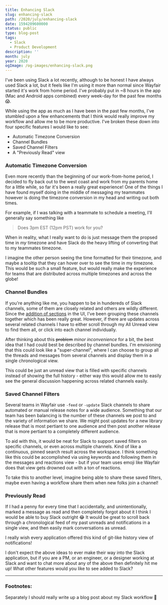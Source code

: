 ```yaml
---
title: Enhancing Slack
slug: enhancing-slack
path: /2020/july/enhancing-slack
date: 1594209600000
status: public
type: blog-post
tags:
  - Slack
  - Product Development
description: ''
month: july
year: 2020
ogImage: /og-images/enhancing-slack.png
---
```




I've been using Slack a lot recently, although to be honest I have always used
Slack a lot, but it feels like I'm using it more than normal since Wayfair
started it's work from home period. I've probably put in ~8 hours in the app
(Mac and Android apps combined) every week-day for the past few months 😱.

While using the app as much as I have been in the past few months, I've stumbled
upon a few enhancements that I think would really improve my workflow and allow
me to be more productive<FootnoteRef id="1" />. I've broken these down into four
specific features I would like to see:

- Automatic Timezone Conversion
- Channel Bundles
- Saved Channel Filters
- A "Previously Read" view

### Automatic Timezone Conversion

Even more recently than the beginning of our work-from-home period, I decided to
fly back out to the west coast and work from my parents home for a little while,
so far it's been a really great experience! One of the things I have found
myself doing in the middle of messaging my teammates however is doing the
timezone conversion in my head and writing out both times.

For example, if I was talking with a teammate to schedule a meeting, I'll
generally say something like

> Does 3pm EST (12pm PST) work for you?

When in reality, what I really want to do is just message them the propsed time
in _my_ timezone and have Slack do the heavy lifting of converting that to my
teammates timezone.

I imagine the other person seeing the time formatted for their timezone, and
maybe a tooltip that they can hover over to see the time in my timezone. This
would be such a small feature, but would really make the experience for teams
that are distributed across multiple timezones and across the globe!

### Channel Bundles

If you're anything like me, you happen to be in hundereds of Slack channels,
some of them are closely related and others are wildly different. Since the
[addition of sections](https://slackhq.com/simpler-more-organized-slack) in the
UI, I've been grouping these channels together which has been really great.
However, if there are updates across several related channels I have to either
scroll through my All Unread view to find them all, or click into each channel
individually.

After thinking about this ~~problem~~ _minor inconvenience_ for a bit, the best
idea that I had could best be described by channel bundles. I'm envisioning that
this could look like a "super-channel", where I can choose to group all the
threads and messages from several channels and display them in a single
chronological view.

This could be just an unread view that is filled with specific channels instead
of showing the full history - either way this would allow me to easily see the
general discussion happening across related channels easily.

### Saved Channel Filters

Several teams in Wayfair use `-feed` or `-update` Slack channels to share
automated or manual release notes for a wide audience. Something that our team
has been balancing is the number of these channels we post to and the variety of
information we share. We might post updates for a new library release that is
most pertiant to one audience and then post another release that is more
pertiant to a completely different audience.

To aid with this, it would be neat for Slack to support saved filters on
specific channels, or even across multiple channels. Kind of like a continuous,
pinned search result across the workspace. I think something like this could be
accomplished via using keywords and following them in the messages and reactions
view - but if your team uses emoji like Wayfair does that view gets drowned out
with a ton of reactions.

To take this to another level, imagine being able to share these saved filters,
maybe even having a workflow share them when new folks join a channel!

### Previously Read

If I had a penny for every time that I accidentally, and unintentionally, marked
a message as read and then completely forgot about it I think I would be able to
buy Slack outright 😂 It would be great to scroll back through a chronological
feed of my past unreads and notifications in a single view, and then easily mark
conversations as unread.

I really wish every application offered this kind of git-like history view of
notifications!

I don't expect the above ideas to ever make their way into the Slack
application, but if you are a PM, or an engineer, or a designer working at Slack
and want to chat more about any of the above then definitely hit me up! What
other features would you like to see added to Slack?

<Spacer />

---

<Spacer />

### Footnotes:

<Footnote id="1">Separately I should really write up a blog post about my Slack
workflow 🤔</Footnote>

